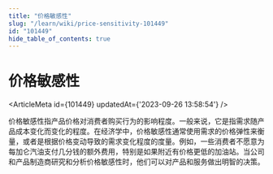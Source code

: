 ```yaml
---
title: "价格敏感性"
slug: "/learn/wiki/price-sensitivity-101449"
id: "101449"
hide_table_of_contents: true
---
```



# 价格敏感性

<ArticleMeta id={101449} updatedAt={'2023-09-26 13:58:54'} />
<div className='border-solid border-b border-t-0 my-4 border-[var(--ifm-color-gray-300)]' />

价格敏感性指产品价格对消费者购买行为的影响程度。一般来说，它是指需求随产品成本变化而变化的程度。在经济学中，价格敏感性通常使用需求的价格弹性来衡量，或者是根据价格变动导致的需求变化程度的度量。例如，一些消费者不愿意为每加仑汽油支付几分钱的额外费用，特别是如果附近有价格更低的加油站。当公司和产品制造商研究和分析价格敏感性时，他们可以对产品和服务做出明智的决策。
